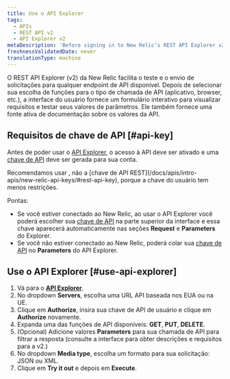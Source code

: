 ```yaml
---
title: Use o API Explorer
tags:
  - APIs
  - REST API v2
  - API Explorer v2
metaDescription: 'Before signing in to New Relic’s REST API Explorer v2 at https://rpm.newrelic.com/api/explore, activate API access and generate an API key for your account.'
freshnessValidatedDate: never
translationType: machine
---
```


O REST API Explorer (v2) da New Relic facilita o teste e o envio de solicitações para qualquer endpoint de API disponível. Depois de selecionar sua escolha de funções para o tipo de chamada de API (aplicativo, browser, etc.), a interface do usuário fornece um formulário interativo para visualizar requisitos e testar seus valores de parâmetros. Ele também fornece uma fonte ativa de documentação sobre os valores da API.

## Requisitos de chave de API [#api-key]

Antes de poder usar o [API Explorer](https://rpm.newrelic.com/api/explore), o acesso à API deve ser ativado e uma [chave de API](/docs/apis/rest-api-v2/requirements/rest-api-key) deve ser gerada para sua conta.

<Callout variant="important">
  Recomendamos usar <InlinePopover type="userKey" />, não a [chave de API REST](/docs/apis/intro-apis/new-relic-api-keys/#rest-api-key), porque a chave do usuário tem menos restrições.
</Callout>

Pontas:

* Se você estiver conectado ao New Relic, ao usar o API Explorer você poderá escolher sua [chave de API](/docs/apis/rest-api-v2/getting-started/introduction-new-relic-rest-api-v2#api_key) na parte superior da interface e essa chave aparecerá automaticamente nas seções <DNT>**Request**</DNT> e <DNT>**Parameters**</DNT> do Explorer.
* Se você não estiver conectado ao New Relic, poderá colar sua [chave de API](/docs/apis/rest-api-v2/getting-started/introduction-new-relic-rest-api-v2#api_key) no <DNT>**Parameters**</DNT> do API Explorer.

## Use o API Explorer [#use-api-explorer]

1. Vá para o <DNT>**[API Explorer](https://api.newrelic.com/docs/)**</DNT>.
2. No dropdown <DNT>**Servers**</DNT>, escolha uma URL API baseada nos EUA ou na UE.
3. Clique em <DNT>**Authorize**</DNT>, insira sua chave de API de usuário e clique em <DNT>**Authorize**</DNT> novamente.
4. Expanda uma das funções de API disponíveis: <DNT>**GET**</DNT>, <DNT>**PUT**</DNT>, <DNT>**DELETE**</DNT>.
5. (Opcional) Adicione valores <DNT>**Parameters**</DNT> para sua chamada de API para filtrar a resposta (consulte a interface para obter descrições e requisitos para a v2.)
6. No dropdown <DNT>**Media type**</DNT>, escolha um formato para sua solicitação: JSON ou XML.
7. Clique em <DNT>**Try it out**</DNT> e depois em <DNT>**Execute**</DNT>.